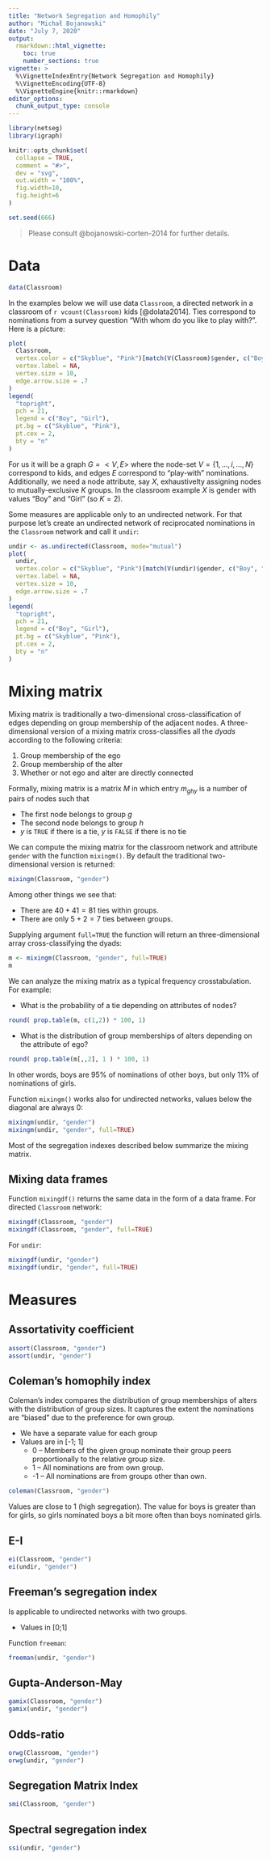 ```yaml
---
title: "Network Segregation and Homophily"
author: "Michał Bojanowski"
date: "July 7, 2020"
output: 
  rmarkdown::html_vignette:
    toc: true
    number_sections: true
vignette: >
  %\VignetteIndexEntry{Network Segregation and Homophily}
  %\VignetteEncoding{UTF-8}
  %\VignetteEngine{knitr::rmarkdown}
editor_options: 
  chunk_output_type: console
---
```


```r
library(netseg)
library(igraph)

knitr::opts_chunk$set(
  collapse = TRUE,
  comment = "#>",
  dev = "svg",
  out.width = "100%",
  fig.width=10,
  fig.height=6
)

set.seed(666)
```


> Please consult @bojanowski-corten-2014 for further details.


# Data

```r
data(Classroom)
```

In the examples below  we will use data `Classroom`, a directed network in a classroom of `r vcount(Classroom)` kids [@dolata2014]. Ties correspond to nominations from a survey question "With whom do you like to play with?". Here is a picture:

```r
plot(
  Classroom,
  vertex.color = c("Skyblue", "Pink")[match(V(Classroom)$gender, c("Boy", "Girl"))],
  vertex.label = NA,
  vertex.size = 10,
  edge.arrow.size = .7
)
legend(
  "topright",
  pch = 21,
  legend = c("Boy", "Girl"),
  pt.bg = c("Skyblue", "Pink"),
  pt.cex = 2,
  bty = "n"
)
```

For us it will be a graph $G = <V, E>$ where the node-set $V = \{1, ..., i, ..., N\}$ correspond to kids, and edges $E$ correspond to "play-with" nominations. Additionally, we need a node attribute, say $X$, exhaustivelty assigning nodes to mutually-exclusive $K$ groups. In the classroom example $X$ is gender with values "Boy" and "Girl" (so $K=2$).

Some measures are applicable only to an undirected network. For that purpose let's create an undirected network of reciprocated nominations in the `Classroom` network and call it `undir`:

```r
undir <- as.undirected(Classroom, mode="mutual")
plot(
  undir,
  vertex.color = c("Skyblue", "Pink")[match(V(undir)$gender, c("Boy", "Girl"))],
  vertex.label = NA,
  vertex.size = 10,
  edge.arrow.size = .7
)
legend(
  "topright",
  pch = 21,
  legend = c("Boy", "Girl"),
  pt.bg = c("Skyblue", "Pink"),
  pt.cex = 2,
  bty = "n"
)
```






# Mixing matrix

Mixing matrix is traditionally a two-dimensional cross-classification of edges depending on group membership of the adjacent nodes. A three-dimensional version of a mixing matrix cross-classifies all the *dyads* according to the following criteria:

1. Group membership of the ego
2. Group membership of the alter
3. Whether or not ego and alter are directly connected

Formally, mixing matrix is a matrix $M$ in which entry $m_{ghy}$ is a number of pairs of nodes such that

- The first node belongs to group $g$
- The second node belongs to group $h$
- $y$ is `TRUE` if there is a tie, $y$ is `FALSE` if there is no tie

We can compute the mixing matrix for the classroom network and attribute `gender` with
the function `mixingm()`. By default the traditional two-dimensional version is returned:

```r
mixingm(Classroom, "gender")
```

Among other things we see that:

- There are  $40 + 41 = 81$ ties within groups.
- There are only $5 + 2 = 7$ ties between groups.



Supplying argument `full=TRUE` the function will return an three-dimensional array cross-classifying the dyads:

```r
m <- mixingm(Classroom, "gender", full=TRUE)
m
```

We can analyze the mixing matrix as a typical frequency crosstabulation. For example:

- What is the probability of a tie depending on attributes of nodes?

```r
round( prop.table(m, c(1,2)) * 100, 1)
```

- What is the distribution of group memberships of alters depending on the attribute of ego?

```r
round( prop.table(m[,,2], 1 ) * 100, 1)
```

In other words, boys are 95% of nominations of other boys, but only 11% of nominations of girls.

Function `mixingm()` works also for undirected networks, values below the diagonal are always 0:

```r
mixingm(undir, "gender")
mixingm(undir, "gender", full=TRUE)
```


Most of the segregation indexes described below summarize the mixing matrix.




## Mixing data frames

Function `mixingdf()` returns the same data in the form of a data frame. For directed `Classroom` network:

```r
mixingdf(Classroom, "gender")
mixingdf(Classroom, "gender", full=TRUE)
```

For `undir`:

```r
mixingdf(undir, "gender")
mixingdf(undir, "gender", full=TRUE)
```


# Measures

## Assortativity coefficient

```r
assort(Classroom, "gender")
assort(undir, "gender")
```


## Coleman's homophily index

Coleman's index compares the distribution of group memberships of alters with the distribution of group sizes. It captures the extent the nominations are "biased" due to the preference for own group.

- We have a separate value for each group 
- Values are in [-1; 1]
  + 0 -- Members of the given group nominate their group peers proportionally to the relative group size.
  + 1 -- All nominations are from own group.
  + -1 -- All nominations are from groups other than own.


```r
coleman(Classroom, "gender")
```

Values are close to 1 (high segregation). The value for boys is greater than for girls, so girls nominated boys a bit more often than boys nominated girls.

## E-I

```r
ei(Classroom, "gender")
ei(undir, "gender")
```


## Freeman's segregation index

Is applicable to undirected networks with two groups.

- Values in [0;1]



Function `freeman`:

```r
freeman(undir, "gender")
```



## Gupta-Anderson-May

```r
gamix(Classroom, "gender")
gamix(undir, "gender")
```

## Odds-ratio

```r
orwg(Classroom, "gender")
orwg(undir, "gender")
```


## Segregation Matrix Index

```r
smi(Classroom, "gender")
```

## Spectral segregation index

```r
ssi(undir, "gender")
```
